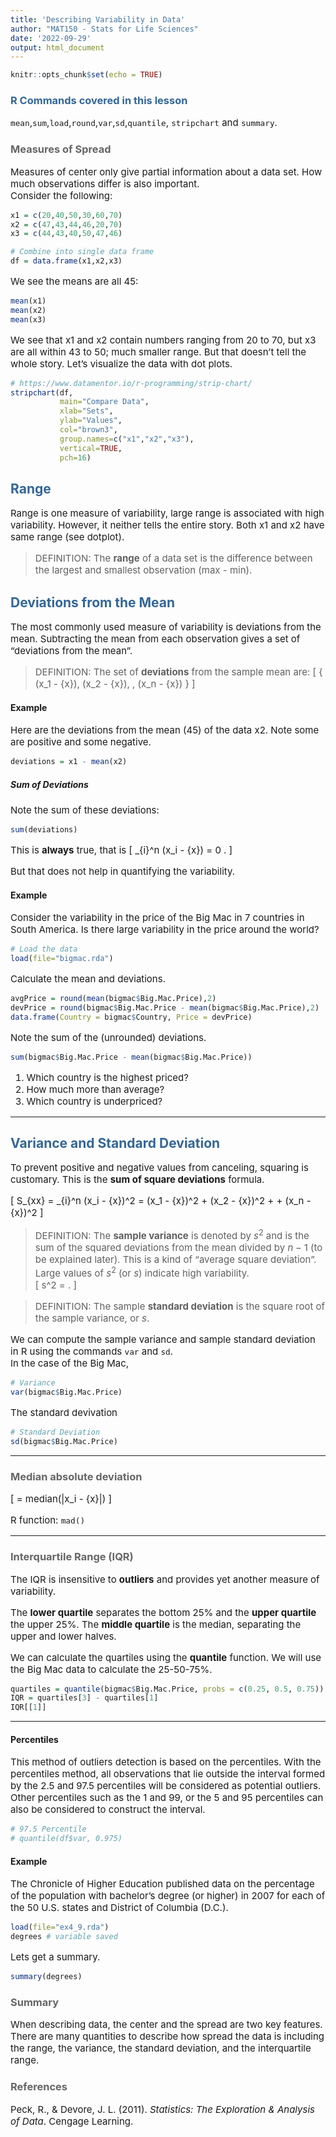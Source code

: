 ```yaml
---
title: 'Describing Variability in Data'
author: "MAT150 - Stats for Life Sciences"
date: '2022-09-29'
output: html_document
---
```


<style>
    #header1 {
        color: #336699;
    }
    #normal {color: black;}
    p{font-size:15px;}
    h1{font-weight: bold;}
    h2{color: #336699;}
    h3{color: #666666;}
    ul{font-size:14px;}
    ol{font-size:15px;}
</style>


 


```r
knitr::opts_chunk$set(echo = TRUE)
```


### R Commands covered in this lesson {#header1}

`mean`,`sum`,`load`,`round`,`var`,`sd`,`quantile`, `stripchart` and `summary`.

### Measures of Spread
Measures of center only give partial information about a data set.  How much
observations differ is also important.  
Consider the following:

```r
x1 = c(20,40,50,30,60,70)
x2 = c(47,43,44,46,20,70)
x3 = c(44,43,40,50,47,46)

# Combine into single data frame
df = data.frame(x1,x2,x3)
```

We see the means are all 45:
```r
mean(x1)
mean(x2)
mean(x3)
```
We see that x1 and x2 contain numbers ranging from 20 to 70, but x3 are all within
43 to 50; much smaller range.  But that doesn't tell the whole story.  Let's visualize the data with dot plots.  

```r
# https://www.datamentor.io/r-programming/strip-chart/
stripchart(df,
           main="Compare Data",
           xlab="Sets",
           ylab="Values",
           col="brown3",
           group.names=c("x1","x2","x3"),
           vertical=TRUE,
           pch=16)
```


## Range

Range is one measure of variability, large range is associated with high variability.
However, it neither tells the entire story. Both x1 and x2 have same range (see dotplot). 

> DEFINITION: The **range** of a data set is the difference between the largest 
and smallest observation (max - min).




## Deviations from the Mean

The most commonly used measure of variability is deviations from the mean.  Subtracting
the mean from each observation gives a set of "deviations from the mean".

> DEFINITION: The set of **deviations** from the sample mean are:
\[
\left\{ (x_1 - \bar{x}), (x_2 - \bar{x}), \dots, (x_n - \bar{x})    \right\}
\]

#### Example

Here are the deviations from the mean (45) of the data x2.  Note some are positive and some negative.  
```r
deviations = x1 - mean(x2)
```

##### Sum of Deviations

Note the sum of these deviations:
```r
sum(deviations)
```

This is **always** true, that is
\[
\sum_{i}^n (x_i - \bar{x}) = 0 .
\]

But that does not help in quantifying the variability.





#### Example

Consider the variability in the price of the Big Mac in 7 countries in South America.  Is there large 
variability in the price around the world?

```r
# Load the data
load(file="bigmac.rda")
```

Calculate the mean and deviations.
```r
avgPrice = round(mean(bigmac$Big.Mac.Price),2)
devPrice = round(bigmac$Big.Mac.Price - mean(bigmac$Big.Mac.Price),2)
data.frame(Country = bigmac$Country, Price = devPrice)
```

Note the sum of the (unrounded) deviations.

```r
sum(bigmac$Big.Mac.Price - mean(bigmac$Big.Mac.Price))
```


1. Which country is the highest priced?
2. How much more than average?
3. Which country is underpriced?

---


<!-- 
Web Resources:
https://statsandr.com/blog/
https://statsandr.com/blog/descriptive-statistics-by-hand/#a-note-on-deciles-and-percentiles 
https://statsandr.com/blog/outliers-detection-in-r/
-->


## Variance and Standard Deviation

To prevent positive and negative values from canceling, squaring is customary.
This is the **sum of square deviations** formula.

\[
S_{xx} = \sum_{i}^n (x_i - \bar{x})^2 = (x_1 - \bar{x})^2 + (x_2 - \bar{x})^2 + \dots + (x_n - \bar{x})^2
\]

> DEFINITION: The **sample variance** is denoted by $s^2$ and is the sum of the squared deviations from the mean divided by $n-1$ (to be explained later).  This is a kind of "average square deviation".
Large values of $s^2$ (or $s$) indicate high variability.  
\[
s^2 = \frac{S_{xx}}{n-1}.
\]

> DEFINITION: The sample **standard deviation** is the square root of the sample variance, or $s$.  

We can compute the sample variance and sample standard deviation in R using the commands `var` and `sd`.  
In the case of the Big Mac, 
```r
# Variance
var(bigmac$Big.Mac.Price)
```

The standard devivation
```r
# Standard Deviation
sd(bigmac$Big.Mac.Price)
```

---

### Median absolute deviation
\[
\text{MAD} = median(|x_i - \bar{x}|)
\]

R function: `mad()`


---



### Interquartile Range (IQR)

The IQR is insensitive to **outliers** and provides yet another measure of variability.

The **lower quartile** separates the bottom 25% and the **upper quartile** the upper 25%. 
The **middle quartile** is the median, separating the upper and lower halves.  

We can calculate the quartiles using the **quantile** function. We will use the Big Mac data to calculate
the 25-50-75%.  

```r
quartiles = quantile(bigmac$Big.Mac.Price, probs = c(0.25, 0.5, 0.75))
IQR = quartiles[3] - quartiles[1]
IQR[[1]]
```

---



#### Percentiles
This method of outliers detection is based on the percentiles. With the percentiles method, all observations that lie outside the interval formed by the 2.5 and 97.5 percentiles will be considered as potential outliers. Other percentiles such as the 1 and 99, or the 5 and 95 percentiles can also be considered to construct the interval.
```r
# 97.5 Percentile
# quantile(df$var, 0.975) 
```


#### Example

The Chronicle of Higher Education published data on the percentage of the population
with bachelor's degree (or higher) in 2007 for each of the 50 U.S. states and 
District of Columbia (D.C.).  
```r
load(file="ex4_9.rda")
degrees # variable saved
```



Lets get a summary.
```r
summary(degrees)
```





### Summary

When describing data, the center and the spread are two key features.   
There are many quantities to describe how spread the data is including the range, the variance, the standard deviation, and the interquartile range.  


### References

Peck, R., & Devore, J. L. (2011). *Statistics: The Exploration & Analysis of Data*. Cengage Learning.
